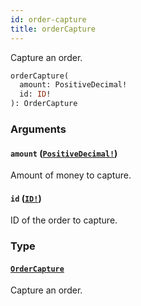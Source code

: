 ```yaml
---
id: order-capture
title: orderCapture
---
```


Capture an order.

```graphql
orderCapture(
  amount: PositiveDecimal!
  id: ID!
): OrderCapture

```

### Arguments

#### `amount` ([`PositiveDecimal!`](/docs/developer/api-reference/scalars/positive-decimal))

Amount of money to capture.

#### `id` ([`ID!`](/docs/developer/api-reference/scalars/id))

ID of the order to capture.

### Type

#### [`OrderCapture`](/docs/developer/api-reference/objects/order-capture)

Capture an order.
